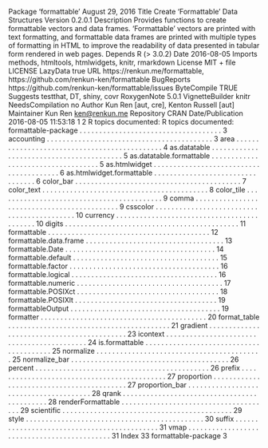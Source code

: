 Package ‘formattable’
August 29, 2016
Title Create 'Formattable' Data Structures
Version 0.2.0.1
Description Provides functions to create formattable vectors and data frames.
'Formattable' vectors are printed with text formatting, and formattable
data frames are printed with multiple types of formatting in HTML
to improve the readability of data presented in tabular form rendered in
web pages.
Depends R (> 3.0.2)
Date 2016-08-05
Imports methods, htmltools, htmlwidgets, knitr, rmarkdown
License MIT + file LICENSE
LazyData true
URL https://renkun.me/formattable,
https://github.com/renkun-ken/formattable
BugReports https://github.com/renkun-ken/formattable/issues
ByteCompile TRUE
Suggests testthat, DT, shiny, covr
RoxygenNote 5.0.1
VignetteBuilder knitr
NeedsCompilation no
Author Kun Ren [aut, cre],
Kenton Russell [aut]
Maintainer Kun Ren <ken@renkun.me>
Repository CRAN
Date/Publication 2016-08-05 11:53:18
1
2 R topics documented:
R topics documented:
formattable-package . . . . . . . . . . . . . . . . . . . . . . . . . . . . . . . . . . . . 3
accounting . . . . . . . . . . . . . . . . . . . . . . . . . . . . . . . . . . . . . . . . . . 3
area . . . . . . . . . . . . . . . . . . . . . . . . . . . . . . . . . . . . . . . . . . . . . 4
as.datatable . . . . . . . . . . . . . . . . . . . . . . . . . . . . . . . . . . . . . . . . . 5
as.datatable.formattable . . . . . . . . . . . . . . . . . . . . . . . . . . . . . . . . . . . 5
as.htmlwidget . . . . . . . . . . . . . . . . . . . . . . . . . . . . . . . . . . . . . . . . 6
as.htmlwidget.formattable . . . . . . . . . . . . . . . . . . . . . . . . . . . . . . . . . 6
color_bar . . . . . . . . . . . . . . . . . . . . . . . . . . . . . . . . . . . . . . . . . . 7
color_text . . . . . . . . . . . . . . . . . . . . . . . . . . . . . . . . . . . . . . . . . . 8
color_tile . . . . . . . . . . . . . . . . . . . . . . . . . . . . . . . . . . . . . . . . . . 9
comma . . . . . . . . . . . . . . . . . . . . . . . . . . . . . . . . . . . . . . . . . . . . 9
csscolor . . . . . . . . . . . . . . . . . . . . . . . . . . . . . . . . . . . . . . . . . . . 10
currency . . . . . . . . . . . . . . . . . . . . . . . . . . . . . . . . . . . . . . . . . . . 10
digits . . . . . . . . . . . . . . . . . . . . . . . . . . . . . . . . . . . . . . . . . . . . 11
formattable . . . . . . . . . . . . . . . . . . . . . . . . . . . . . . . . . . . . . . . . . 12
formattable.data.frame . . . . . . . . . . . . . . . . . . . . . . . . . . . . . . . . . . . 13
formattable.Date . . . . . . . . . . . . . . . . . . . . . . . . . . . . . . . . . . . . . . 14
formattable.default . . . . . . . . . . . . . . . . . . . . . . . . . . . . . . . . . . . . . 15
formattable.factor . . . . . . . . . . . . . . . . . . . . . . . . . . . . . . . . . . . . . . 16
formattable.logical . . . . . . . . . . . . . . . . . . . . . . . . . . . . . . . . . . . . . 16
formattable.numeric . . . . . . . . . . . . . . . . . . . . . . . . . . . . . . . . . . . . . 17
formattable.POSIXct . . . . . . . . . . . . . . . . . . . . . . . . . . . . . . . . . . . . 18
formattable.POSIXlt . . . . . . . . . . . . . . . . . . . . . . . . . . . . . . . . . . . . 19
formattableOutput . . . . . . . . . . . . . . . . . . . . . . . . . . . . . . . . . . . . . . 19
formatter . . . . . . . . . . . . . . . . . . . . . . . . . . . . . . . . . . . . . . . . . . 20
format_table . . . . . . . . . . . . . . . . . . . . . . . . . . . . . . . . . . . . . . . . . 21
gradient . . . . . . . . . . . . . . . . . . . . . . . . . . . . . . . . . . . . . . . . . . . 23
icontext . . . . . . . . . . . . . . . . . . . . . . . . . . . . . . . . . . . . . . . . . . . 24
is.formattable . . . . . . . . . . . . . . . . . . . . . . . . . . . . . . . . . . . . . . . . 25
normalize . . . . . . . . . . . . . . . . . . . . . . . . . . . . . . . . . . . . . . . . . . 25
normalize_bar . . . . . . . . . . . . . . . . . . . . . . . . . . . . . . . . . . . . . . . . 26
percent . . . . . . . . . . . . . . . . . . . . . . . . . . . . . . . . . . . . . . . . . . . . 26
prefix . . . . . . . . . . . . . . . . . . . . . . . . . . . . . . . . . . . . . . . . . . . . 27
proportion . . . . . . . . . . . . . . . . . . . . . . . . . . . . . . . . . . . . . . . . . . 27
proportion_bar . . . . . . . . . . . . . . . . . . . . . . . . . . . . . . . . . . . . . . . 28
qrank . . . . . . . . . . . . . . . . . . . . . . . . . . . . . . . . . . . . . . . . . . . . 28
renderFormattable . . . . . . . . . . . . . . . . . . . . . . . . . . . . . . . . . . . . . . 29
scientific . . . . . . . . . . . . . . . . . . . . . . . . . . . . . . . . . . . . . . . . . . . 29
style . . . . . . . . . . . . . . . . . . . . . . . . . . . . . . . . . . . . . . . . . . . . . 30
suffix . . . . . . . . . . . . . . . . . . . . . . . . . . . . . . . . . . . . . . . . . . . . 31
vmap . . . . . . . . . . . . . . . . . . . . . . . . . . . . . . . . . . . . . . . . . . . . 31
Index 33
formattable-package 3

